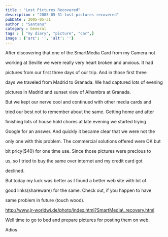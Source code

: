 ```yaml
---
title : "Lost Pictures Recovered"
description : "2005-05-31-lost-pictures-recovered"
pubDate : 2005-05-31
author : "Santanu"
category : General
tags : [ "my diary", "picture", "car",]
image : {'src': '', 'alt': ''}
---
```


After discovering that one of the SmartMedia Card from my Camera not

working at Seville we were really very heart broken and anxious. It had

pictures from our first three days of our trip. And in those first three

days we traveled from Madrid to Granada. We had captured lots of evening

pictures in Madrid and sunset view of Alhambra at Granada.



But we kept our nerve cool and continued with other media cards and

tried our best not to remember about the same. Getting home and after

finishing lots of house hold chores at late evening we started trying

Google for an answer. And quickly it became clear that we were not the

only one with this problem. The commercial solutions offered were OK but

bit pricy($40) for one time use. Since those pictures were precious to

us, so I tried to buy the same over internet and my credit card got

declined.



But today my luck was better as I found a better web site with lot of

good links(shareware) for the same. Check out, if you happen to have

same problem in future (touch wood).



http://www.jr-worldwi.de/photo/index.html?SmartMedia\_recovery.html



Well time to go to bed and prepare pictures for posting them on web.

Adios
